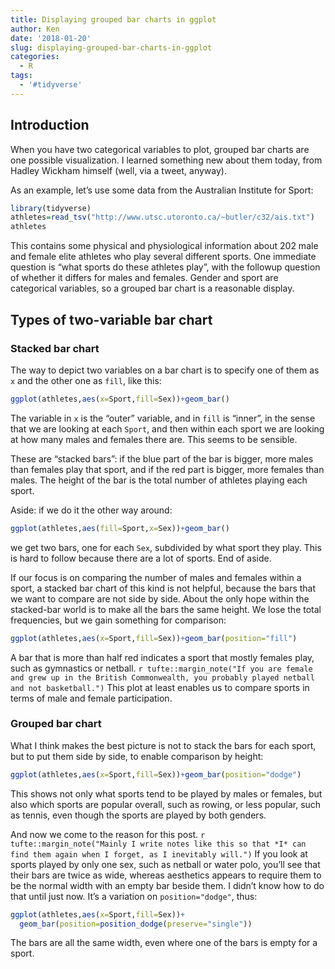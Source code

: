 ```yaml
---
title: Displaying grouped bar charts in ggplot
author: Ken
date: '2018-01-20'
slug: displaying-grouped-bar-charts-in-ggplot
categories:
  - R
tags:
  - '#tidyverse'
---
```


## Introduction

When you have two categorical variables to plot, grouped bar charts are one possible visualization. I learned something new about them today, from Hadley Wickham himself (well, via a tweet, anyway).

As an example, let's use some data from the Australian Institute for Sport:

```r
library(tidyverse)
athletes=read_tsv("http://www.utsc.utoronto.ca/~butler/c32/ais.txt")
athletes
```

This contains some physical and physiological information about 202 male and female elite athletes who play several different sports. One immediate question is "what sports do these athletes play", with the followup question of whether it differs for males and females.
Gender and sport are categorical variables, so a grouped bar chart is a reasonable display.

## Types of two-variable bar chart

### Stacked bar chart

The way to depict two variables on a bar chart is to specify one of them as `x` and the other one as `fill`, like this:

```r
ggplot(athletes,aes(x=Sport,fill=Sex))+geom_bar()
```

The variable in `x` is the "outer" variable, and in `fill` is "inner", in the sense that we are looking at each `Sport`, and then within each sport we are looking at how many males and females there are. This seems to be sensible. 

These are "stacked bars": if the blue part of the bar is bigger, more males than females play that sport, and if the red part is bigger, more females than males. The height of the bar is the total number of athletes playing each sport.

Aside: if we do it the other way around:

```r
ggplot(athletes,aes(fill=Sport,x=Sex))+geom_bar()
```

we get two bars, one for each `Sex`, subdivided by what sport they play. This is hard to follow because there are a lot of sports. End of aside.

If our focus is on comparing the number of males and females within a sport, a stacked bar chart of this kind is not helpful, because the bars that we want to compare are not side by side. About the only hope within the stacked-bar world is to make all the bars the same height. We lose the total frequencies, but we gain something for comparison:

```r
ggplot(athletes,aes(x=Sport,fill=Sex))+geom_bar(position="fill")
```

A bar that is more than half red indicates a sport that mostly females play, such as gymnastics or netball. `r tufte::margin_note("If you are female and grew up in the British Commonwealth, you probably played netball and not basketball.")` This plot at least enables us to compare sports in terms of male and female participation.


### Grouped bar chart

What I think makes the best picture is not to stack the bars for each sport, but to put them side by side, to enable comparison by height: 

```r
ggplot(athletes,aes(x=Sport,fill=Sex))+geom_bar(position="dodge")
```

This shows not only what sports tend to be played by males or females, but also which sports are popular overall, such as rowing, or less popular, such as tennis, even though the sports are played by both genders.

And now we come to the reason for this post. `r tufte::margin_note("Mainly I write notes like this so that *I* can find them again when I forget, as I inevitably will.")`
If you look at sports played by only one sex, such as netball or water polo, you'll see that their bars are twice as wide, whereas aesthetics appears to require them to be the normal width with an empty bar beside them. I didn't know how to do that until just now. It's a variation on `position="dodge"`, thus:

```r
ggplot(athletes,aes(x=Sport,fill=Sex))+
  geom_bar(position=position_dodge(preserve="single"))
```

The bars are all the same width, even where one of the bars is empty for a sport.